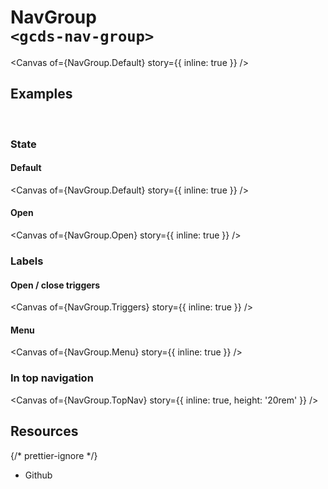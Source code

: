 
<Meta of={NavGroup} name="Overview" />

# NavGroup<br/>`<gcds-nav-group>`

<Canvas of={NavGroup.Default} story={{ inline: true }} />

## Examples

<br />

### State

#### Default

<Canvas of={NavGroup.Default} story={{ inline: true }} />

#### Open

<Canvas of={NavGroup.Open} story={{ inline: true }} />

### Labels

#### Open / close triggers

<Canvas of={NavGroup.Triggers} story={{ inline: true }} />

#### Menu

<Canvas of={NavGroup.Menu} story={{ inline: true }} />

### In top navigation

<Canvas of={NavGroup.TopNav} story={{ inline: true, height: '20rem' }} />

## Resources

{/* prettier-ignore */}
<ul>
  <li>
    <gcds-button type="link" button-style="text-only" href="https://github.com/cds-snc/gcds-components/tree/main/packages/web/src/components/gcds-nav-group" target="_blank">Github</gcds-button>
  </li>
</ul>
